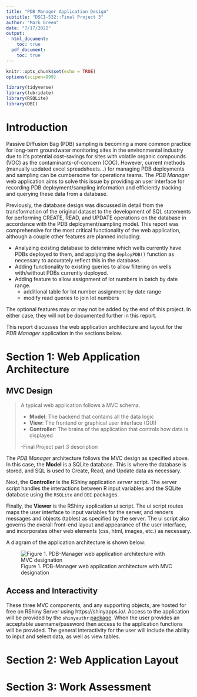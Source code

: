 ```yaml
---
title: "PDB Manager Application Design"
subtitle: "DSCI-532::Final Project 3"
author: "Mark Green"
date: "7/17/2022"
output:
  html_document: 
    toc: true
  pdf_document: 
    toc: true
---
```


```r
knitr::opts_chunk$set(echo = TRUE)
options(scipen=999)

library(tidyverse)
library(lubridate)
library(RSQLite)
library(DBI)
```

\newpage

# Introduction

Passive Diffusion Bag (PDB) sampling is becoming a more common practice for long-term groundwater monitoring sites in the environmental industry due to it's potential cost-savings for sites with volatile organic compounds (VOC) as the contaminants-of-concern (COC). However, current methods (manually updated excel spreadsheets...) for managing PDB deployments and sampling can be cumbersome for operations teams. The *PDB Manager* web application aims to solve this issue by providing an user interface for recording PDB deployment/sampling information and efficiently tracking and querying these data from a database. 

Previously, the database design was discussed in detail from the transformation of the original dataset to the development of SQL statements for performing CREATE, READ, and UPDATE operations on the database in accordance with the PDB deployment/sampling model. This report was comprehensive for the most critical functionality of the web application, although a couple other features are planned including:

- Analyzing existing database to determine which wells currently have PDBs deployed to them, and applying the `deployPDB()` function as necessary to accurately reflect this in the database. 
- Adding functionality to existing queries to allow filtering on wells with/without PDBs currently deployed. 
- Adding feature to allow assignment of lot numbers in batch by date range.
    + additional table for lot number assignment by date range
    + modify read queries to join lot numbers

The optional features may or may not be added by the end of this project. In either case, they will not be documented further in this report. 

This report discusses the web application architecture and layout for the *PDB Manager* application in the sections below. 

\newpage

# Section 1: Web Application Architecture

## MVC Design

> A typical web application follows a MVC schema.
> 
> - **Model**: The backend that contains all the data logic
> - **View**: The frontend or graphical user interface (GUI)
> - **Controller**: The brains of the application that controls how data is displayed
>
> -Final Project part 3 description
>

The *PDB Manager* architecture follows the MVC design as specified above. In this case, the **Model** is a SQLite database. This is where the database is stored, and SQL is used to Create, Read, and Update data as necessary. 

Next, the **Controller** is the RShiny application *server* script. The server script handles the interactions between R input variables and the SQLite database using the `RSQLite` and `DBI` packages. 

Finally, the **Viewer** is the RShiny application *ui* script. The ui script routes maps the user interface to input variables for the server, and renders messages and objects (tables) as specified by the server. The ui script also governs the overall front-end layout and appearance of the user interface, and incorporates other web elements (css, html, images, etc.) as necessary. 

A diagram of the application architecture is shown below:

![Figure 1. PDB-Manager web application architecture with MVC designation](RShiny_appdiagram_mvc.png)

## Access and Interactivity

These three MVC components, and any supporting objects, are hosted for free on RShiny Server using https://shinyapps.io/. Access to the application will be provided by the `shinyauthr` [package](https://paul.rbind.io/shinyauthr/). When the user provides an acceptable username/password then access to the application functions will be provided. The general interactivity for the user will include the ability to input and select data, as well as view tables. 

# Section 2: Web Application Layout



# Section 3: Work Assessment

















